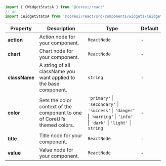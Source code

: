 
```jsx
import { CWidgetStatsA } from '@coreui/react'
// or
import CWidgetStatsA from '@coreui/react/src/components/widgets/CWidgetStatsA'
```

| Property | Description | Type | Default |
| --- | --- | --- | --- |
| **action** | Action node for your component. | `ReactNode` | - |
| **chart** | Chart node for your component. | `ReactNode` | - |
| **className** | A string of all className you want applied to the base component. | `string` | - |
| **color** | Sets the color context of the component to one of CoreUI’s themed colors. | `'primary'` \| `'secondary'` \| `'success'` \| `'danger'` \| `'warning'` \| `'info'` \| `'dark'` \| `'light'` \| `string` | - |
| **title** | Title node for your component. | `ReactNode` | - |
| **value** | Value node for your component. | `ReactNode` | - |
